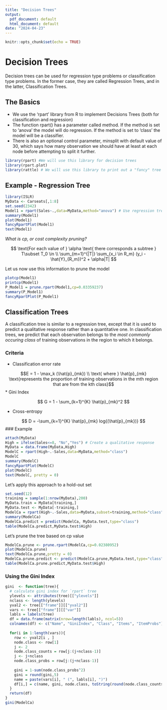 ```yaml
---
title: "Decision Trees"
output:
  pdf_document: default
  html_document: default
date: "2024-04-23"
---
```


```r
knitr::opts_chunk$set(echo = TRUE)
```

# Decision Trees

Decision trees can be used for regression type problems or classification type problems. In the former case, they are called Regression Trees, and in the latter, Classification Trees.

## The Basics

* We use the ‘rpart’ library from R to implement Decisions Trees (both for classification and regression)
* The function rpart() has a parameter called method. If the method is set to ‘anova’ the model will do regression. If the method is set to ‘class’ the model will be a classifier.
* There is also an optional control parameter, minsplit with default value of 30, which says how many observation we should have at least at each node before attempting to split it further.
```r
library(rpart) #We will use this library for decision trees
library(rpart.plot)
library(rattle) # We will use this library to print out a "fancy" tree
```

## Example - Regression Tree
```r
library(ISLR)
MyData <- Carseats[,1:8]
set.seed(2342)
Model1 = rpart(Sales~.,data=MyData,method="anova") # Use regression tree
summary(Model1)
plot(Model1)
fancyRpartPlot(Model1)
text(Model1)
```

*What is cp, or cost complexity pruning?*

$$ \text{For each value of } \alpha \text{ there corresponds a subtree } T\subset T_0 \in \\
\sum_{m=1}^{|T|} \sum_{x_i \in R_m} (y_i - \hat{Y}_{R_m})^2 + \alpha|T| $$

Let us now use this information to prune the model
```r
plotcp(Model1)
printcp(Model1)
P_Model1 = prune.rpart(Model1,cp=0.03359237)
summary(P_Model1)
fancyRpartPlot(P_Model1)
```
## Classification Trees

A classification tree is similar to a regression tree, except that it is used to predict a qualitative response rather than a quantitative one. In classification trees, we predict that each observation belongs to the *most commonly occuring class* of training observations in the region to which it belongs.

### Criteria

* Classification error rate 

$$E = 1 - \max_k (\hat{p}_{mk}) \\ \text{ where } \hat{p}_{mk} \text{represents the proportion of training observations in the mth region that are from the kth class}$$ 
* Gini Index

$$ G = 1 - \sum_{k=1}^{K} \hat{p}_{mk}^2  $$

* Cross-entropy

$$ D = -\sum_{k=1}^{K} \hat{p}_{mk} log{(\hat{p}_{mk})} $$
### Example

```r
attach(MyData)
High = ifelse(Sales<=8, "No","Yes") # Create a qualitative response
MyData = data.frame(MyData,High)
ModelC = rpart(High~.-Sales,data=MyData,method="class")
ModelC
summary(ModelC)
fancyRpartPlot(ModelC)
plot(ModelC)
text(ModelC, pretty = 0)
```
Let's apply this approach to a hold-out set
```r
set.seed(12)
training = sample(1:nrow(MyData),200)
MyData.train = MyData[training,]
MyData.test <- MyData[-training,]
ModelCa = rpart(High~.-Sales,data=MyData,subset=training,method="class")
summary(ModelCa)
ModelCa.predict = predict(ModelCa, MyData.test,type="class")
table(ModelCa.predict,MyData.test$High)
```

Let's prune the tree based on cp value
```r
ModelCa.prune <- prune.rpart(ModelCa,cp=0.02380952)
plot(ModelCa.prune)
text(ModelCa.prune,pretty = 0)
ModelCa.prune.predict <- predict(ModelCa.prune,MyData.test,type="class")
table(ModelCa.prune.predict,MyData.test$High)

```
### Using the Gini Index
```r
gini  <- function(tree){
  # calculate gini index for `rpart` tree
  ylevels <- attributes(tree)[["ylevels"]]
  nclass <- length(ylevels)
  yval2 <- tree[["frame"]][["yval2"]]
  vars <- tree[["frame"]][["var"]]
  labls = labels(tree)
  df = data.frame(matrix(nrow=length(labls), ncol=5))
  colnames(df) <- c("Name", "GiniIndex", "Class", "Items", "ItemProbs")
  
  for(i in 1:length(vars)){
    row <- yval2[i , ]
    node.class <- row[1]
    j <- 2
    node.class_counts = row[j:(j+nclass-1)]
    j <- j+nclass
    node.class_probs = row[j:(j+nclass-1)]
    
    gini = 1-sum(node.class_probs^2)
    gini = round(gini,5)
    name = paste(vars[i], " (", labls[i], ")")
    df[i,] = c(name, gini, node.class, toString(round(node.class_counts,5)), toString(round(node.class_probs,5)))
  }
  return(df)
}
gini(ModelCa)
```

